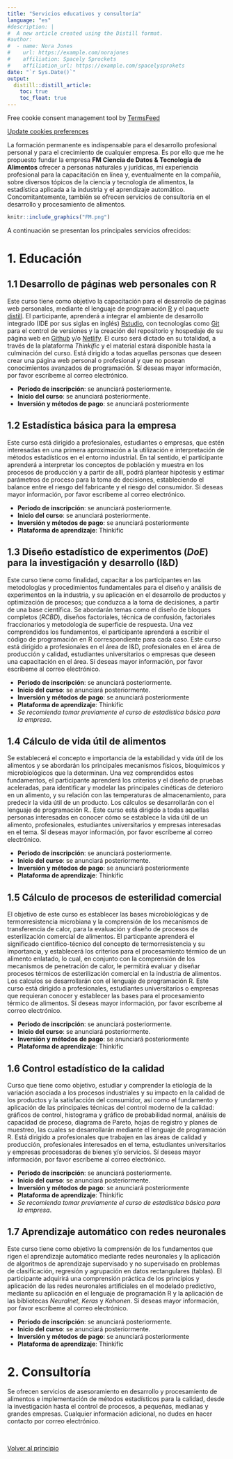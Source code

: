 ```yaml
---
title: "Servicios educativos y consultoría"
language: "es"
#description: |
#  A new article created using the Distill format.
#author:
#  - name: Nora Jones 
#    url: https://example.com/norajones
#    affiliation: Spacely Sprockets
#    affiliation_url: https://example.com/spacelysprokets
date: "`r Sys.Date()`"
output: 
  distill::distill_article:
    toc: true
    toc_float: true
---
```



<!-- Google tag (gtag.js) -->
<script async src="https://www.googletagmanager.com/gtag/js?id=G-79ZMSKS60W"></script>
<script>
  window.dataLayer = window.dataLayer || [];
  function gtag(){dataLayer.push(arguments);}
  gtag('js', new Date());

  gtag('config', 'G-79ZMSKS60W');
</script>

<!-- Cookie Consent by TermsFeed https://www.TermsFeed.com -->
<script type="text/javascript" src="https://www.termsfeed.com/public/cookie-consent/4.1.0/cookie-consent.js" charset="UTF-8"></script>
<script type="text/javascript" charset="UTF-8">
document.addEventListener('DOMContentLoaded', function () {
cookieconsent.run({"notice_banner_type":"interstitial","consent_type":"implied","palette":"light","language":"es","page_load_consent_levels":["strictly-necessary","functionality","tracking","targeting"],"notice_banner_reject_button_hide":false,"preferences_center_close_button_hide":false,"page_refresh_confirmation_buttons":false,"website_name":"felixmillan.netlify.app"});
});
</script>

<noscript>Free cookie consent management tool by <a href="https://www.termsfeed.com/">TermsFeed</a></noscript>
<!-- End Cookie Consent by TermsFeed https://www.TermsFeed.com -->





<!-- Below is the link that users can use to open Preferences Center to change their preferences. Do not modify the ID parameter. Place it where appropriate, style it as needed. -->

<a href="#" id="open_preferences_center">Update cookies preferences</a>



La formación permanente es indispensable para el desarrollo profesional personal y para el crecimiento de cualquier empresa. Es por ello que me he propuesto fundar la empresa **FM Ciencia de Datos & Tecnología de Alimentos** ofrecer a personas naturales y jurídicas, mi experiencia profesional para la capacitación en línea y, eventualmente en la compañía, sobre diversos tópicos de la ciencia y tecnología de alimentos, la estadística aplicada a la industria y el aprendizaje automático. Concomitantemente, también se ofrecen servicios de consultoría en el desarrollo y procesamiento de alimentos.

```r
knitr::include_graphics("FM.png")
```

A continuación se presentan los principales servicios ofrecidos:


# 1. Educación {#principio} 

## **1.1** Desarrollo de páginas web personales con R

Este curso tiene como objetivo la capacitación para el desarrollo de páginas web personales, mediante el lenguaje de programación [R](https://www.r-project.org/) y el paquete [distill](https://cran.r-project.org/web/packages/distill/index.html). El participante, aprenderá a integrar el ambiente de desarrollo integrado (IDE por sus siglas en inglés) [Rstudio](https://posit.co/download/rstudio-desktop/), con tecnologías como [Git](https://git-scm.com/) para el control de versiones y la creación del repositorio y hospedaje de su página web en [Github](https://github.com/) y/o [Netlify](https://www.netlify.com/). El curso será dictado en su totalidad, a través de la plataforma *Thinkific* y el material estará disponible hasta la culminación del curso. Está dirigido a todas aquellas personas que deseen crear una página web personal o profesional y que no posean conocimientos avanzados de programación. Sí deseas mayor información, por favor escríbeme al correo electrónico.

* **Periodo de inscripción**: se anunciará posteriormente.
* **Inicio del curso**: se anunciará posteriormente.
* **Inversión y métodos de pago**: se anunciará posteriormente

## **1.2** Estadística básica para la empresa

Este curso está dirigido a profesionales, estudiantes o empresas, que estén interesadas en una primera aproximación a la utilización e interpretación de métodos estadísticos en el entorno industrial. En tal sentido, el participante aprenderá a interpretar los conceptos de población y muestra en los procesos de producción y a partir de allí, podrá plantear hipótesis y estimar parámetros de proceso para la toma de decisiones, estableciendo el balance entre el riesgo del fabricante y el riesgo del consumidor. Sí deseas mayor información, por favor escríbeme al correo electrónico.

* **Periodo de inscripción**: se anunciará posteriormente.
* **Inicio del curso**: se anunciará posteriormente.
* **Inversión y métodos de pago**: se anunciará posteriormente
* **Plataforma de aprendizaje**: Thinkific

## **1.3** Diseño estadístico de experimentos (*DoE*) para la investigación y desarrollo (I&D)

Este curso tiene como finalidad, capacitar a los participantes en las metodologías y procedimientos fundamentales para el diseño y análisis de experimentos en la industria, y su aplicación en el desarrollo de productos y optimización de procesos; que conduzca a la toma de decisiones, a partir de una base científica. Se abordarán temas como el diseño de bloques completos (*RCBD*), diseños factoriales, técnica de confusión, factoriales fraccionarios y metodología de superficie de respuesta. Una vez comprendidos los fundamentos, el participante aprenderá a escribir el código de programación en R correspondiente para cada caso. Este curso está dirigido a profesionales en el área de I&D, profesionales en el área de producción y calidad, estudiantes universitarios o empresas que deseen una capacitación en el área. Sí deseas mayor información, por favor escríbeme al correo electrónico.

* **Periodo de inscripción**: se anunciará posteriormente.
* **Inicio del curso**: se anunciará posteriormente.
* **Inversión y métodos de pago**: se anunciará posteriormente
* **Plataforma de aprendizaje**: Thinkific
* *Se recomienda tomar previamente el curso de estadística básica para la empresa*.

## **1.4** Cálculo de vida útil de alimentos

Se establecerá el concepto e importancia de la estabilidad y vida útil de los alimentos y se abordarán los principales mecanismos físicos, bioquímicos y microbiológicos que la determinan. Una vez comprendidos estos fundamentos, el participante aprenderá los criterios y el diseño de pruebas aceleradas, para identificar y modelar las principales cinéticas de deterioro en un alimento, y su relación con las temperaturas de almacenamiento, para predecir la vida útil de un producto. Los cálculos se desarrollarán con el lenguaje de programación R.. Este curso está dirigido a todas aquellas personas interesadas en conocer cómo se establece la vida útil de un alimento, profesionales, estudiantes universitarios y empresas interesadas en el tema. Sí deseas mayor información, por favor escríbeme al correo electrónico.

* **Periodo de inscripción**: se anunciará posteriormente.
* **Inicio del curso**: se anunciará posteriormente.
* **Inversión y métodos de pago**: se anunciará posteriormente
* **Plataforma de aprendizaje**: Thinkific

## **1.5** Cálculo de procesos de esterilidad comercial

El objetivo de este curso es establecer las bases microbiológicas y de termorresistencia microbiana y la comprensión de los mecanismos de transferencia de calor, para la evaluación y diseño de procesos de esterilización comercial de alimentos. El particpante aprenderá el significado científico-técnico del concepto de termorresistencia y su importancia, y establecerá los criterios para el procesamiento térmico de un alimento enlatado, lo cual, en conjunto con la comprensión de los mecanismos de penetración de calor, le permitirá evaluar y diseñar procesos térmicos de esterilización comercial en la industria de alimentos. Los calculos se desarrollarán con el lenguaje de programación R. Este curso está dirigido a profesionales, estudiantes universitarios o empresas que requieran conocer y establecer las bases para el procesamiento térmico de alimentos. Sí deseas mayor información, por favor escríbeme al correo electrónico.

* **Periodo de inscripción**: se anunciará posteriormente.
* **Inicio del curso**: se anunciará posteriormente.
* **Inversión y métodos de pago**: se anunciará posteriormente
* **Plataforma de aprendizaje**: Thinkific

## **1.6** Control estadístico de la calidad

Curso que tiene como objetivo, estudiar y comprender la etiología de la variación asociada a los procesos industriales y su impacto en la calidad de los productos y la satisfacción del consumidor, así como el fundamento y aplicación de las principales técnicas del control moderno de la calidad: gráficos de control, histograma y gráfico de probabilidad normal, análisis de capacidad de proceso, diagrama de Pareto, hojas de registro y planes de muestreo, las cuales se desarrollarán mediante el lenguaje de programación R. Está dirigido a profesionales que trabajen en las áreas de calidad y producción, profesionales interesados en el tema, estudiantes universitarios y empresas procesadoras de bienes y/o servicios. Sí deseas mayor información, por favor escríbeme al correo electrónico.

* **Periodo de inscripción**: se anunciará posteriormente.
* **Inicio del curso**: se anunciará posteriormente.
* **Inversión y métodos de pago**: se anunciará posteriormente
* **Plataforma de aprendizaje**: Thinkific
* *Se recomienda tomar previamente el curso de estadística básica para la empresa*.

## **1.7** Aprendizaje automático con redes neuronales

Este curso tiene como objetivo la comprensión de los fundamentos que rigen el aprendizaje automático mediante redes neuronales y la aplicación de algoritmos de aprendizaje supervisado y no supervisado en problemas de clasificación, regresión y agrupación en datos rectangulares (tablas). El participante adquirirá una comprensión práctica de los principios y aplicación de las redes neuronales artificiales en el modelado predictivo, mediante su aplicación en el lenguaje de programación R y la aplicación de las bibliotecas *Neuralnet*, *Keras* y *Kohonen*. Sí deseas mayor información, por favor escríbeme al correo electrónico.

* **Periodo de inscripción**: se anunciará posteriormente.
* **Inicio del curso**: se anunciará posteriormente.
* **Inversión y métodos de pago**: se anunciará posteriormente
* **Plataforma de aprendizaje**: Thinkific

# 2. Consultoría

Se ofrecen servicios de asesoramiento en desarrollo y procesamiento de alimentos e implementación de métodos estadísticos para la calidad, desde la investigación hasta el control de procesos, a pequeñas, medianas y grandes empresas. Cualquier información adicional, no dudes en hacer contacto por correo electrónico.

<br />

<a href="#principio">
Volver al principio
</a>

<br />









